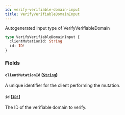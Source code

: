 ```yaml
---
id: verify-verifiable-domain-input
title: VerifyVerifiableDomainInput
---
```


Autogenerated input type of VerifyVerifiableDomain

```graphql
type VerifyVerifiableDomainInput {
  clientMutationId: String
  id: ID!
}
```

### Fields

#### `clientMutationId` ([`String`](/docs/api/scalars/string))

A unique identifier for the client performing the mutation.

#### `id` ([`ID!`](/docs/api/scalars/id))

The ID of the verifiable domain to verify.
